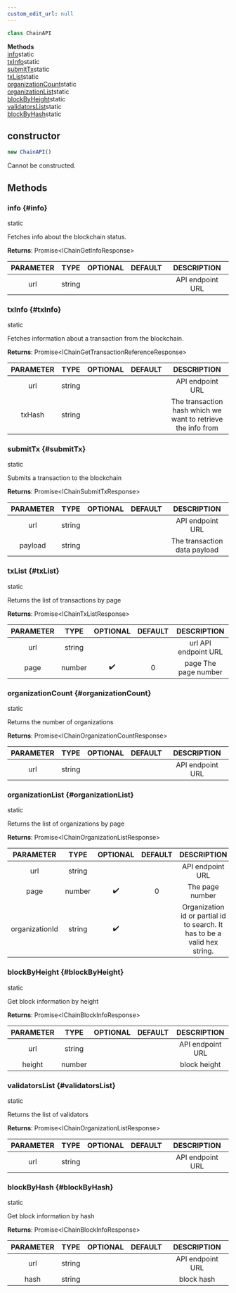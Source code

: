 ```yaml
---
custom_edit_url: null
---
```


```ts
class ChainAPI
```

<div>

</div>

<div className="container">
  <div className="row mb-2"><div className="col col--12"><strong>Methods</strong></div></div>
  <div className="row"><div className="col col--12"><a href="#info">info</a><span className="badge badge--info margin-left--sm">static</span><br/><a href="#txInfo">txInfo</a><span className="badge badge--info margin-left--sm">static</span><br/><a href="#submitTx">submitTx</a><span className="badge badge--info margin-left--sm">static</span><br/><a href="#txList">txList</a><span className="badge badge--info margin-left--sm">static</span><br/><a href="#organizationCount">organizationCount</a><span className="badge badge--info margin-left--sm">static</span><br/><a href="#organizationList">organizationList</a><span className="badge badge--info margin-left--sm">static</span><br/><a href="#blockByHeight">blockByHeight</a><span className="badge badge--info margin-left--sm">static</span><br/><a href="#validatorsList">validatorsList</a><span className="badge badge--info margin-left--sm">static</span><br/><a href="#blockByHash">blockByHash</a><span className="badge badge--info margin-left--sm">static</span></div></div>
</div>

## constructor
```ts
new ChainAPI()
```

<div>

</div>

Cannot be constructed.

## Methods
### info {#info}

<div>
  <span className="badge badge--info">static</span>
</div>

Fetches info about the blockchain status.

**Returns**: Promise&lt;IChainGetInfoResponse&gt;

|PARAMETER|TYPE|OPTIONAL|DEFAULT|DESCRIPTION|
|:---:|:---:|:---:|:---:|:---:|
|url|string|||API endpoint URL|

### txInfo {#txInfo}

<div>
  <span className="badge badge--info">static</span>
</div>

Fetches information about a transaction from the blockchain.

**Returns**: Promise&lt;IChainGetTransactionReferenceResponse&gt;

|PARAMETER|TYPE|OPTIONAL|DEFAULT|DESCRIPTION|
|:---:|:---:|:---:|:---:|:---:|
|url|string|||API endpoint URL|
|txHash|string|||The transaction hash which we want to retrieve the info from|

### submitTx {#submitTx}

<div>
  <span className="badge badge--info">static</span>
</div>

Submits a transaction to the blockchain

**Returns**: Promise&lt;IChainSubmitTxResponse&gt;

|PARAMETER|TYPE|OPTIONAL|DEFAULT|DESCRIPTION|
|:---:|:---:|:---:|:---:|:---:|
|url|string|||API endpoint URL|
|payload|string|||The transaction data payload|

### txList {#txList}

<div>
  <span className="badge badge--info">static</span>
</div>

Returns the list of transactions by page

**Returns**: Promise&lt;IChainTxListResponse&gt;

|PARAMETER|TYPE|OPTIONAL|DEFAULT|DESCRIPTION|
|:---:|:---:|:---:|:---:|:---:|
|url|string|||url API endpoint URL|
|page|number|✔️|0|page The page number|

### organizationCount {#organizationCount}

<div>
  <span className="badge badge--info">static</span>
</div>

Returns the number of organizations

**Returns**: Promise&lt;IChainOrganizationCountResponse&gt;

|PARAMETER|TYPE|OPTIONAL|DEFAULT|DESCRIPTION|
|:---:|:---:|:---:|:---:|:---:|
|url|string|||API endpoint URL|

### organizationList {#organizationList}

<div>
  <span className="badge badge--info">static</span>
</div>

Returns the list of organizations by page

**Returns**: Promise&lt;IChainOrganizationListResponse&gt;

|PARAMETER|TYPE|OPTIONAL|DEFAULT|DESCRIPTION|
|:---:|:---:|:---:|:---:|:---:|
|url|string|||API endpoint URL|
|page|number|✔️|0|The page number|
|organizationId|string|✔️||Organization id or partial id to search. It has to be a valid hex string.|

### blockByHeight {#blockByHeight}

<div>
  <span className="badge badge--info">static</span>
</div>

Get block information by height

**Returns**: Promise&lt;IChainBlockInfoResponse&gt;

|PARAMETER|TYPE|OPTIONAL|DEFAULT|DESCRIPTION|
|:---:|:---:|:---:|:---:|:---:|
|url|string|||API endpoint URL|
|height|number|||block height|

### validatorsList {#validatorsList}

<div>
  <span className="badge badge--info">static</span>
</div>

Returns the list of validators

**Returns**: Promise&lt;IChainOrganizationListResponse&gt;

|PARAMETER|TYPE|OPTIONAL|DEFAULT|DESCRIPTION|
|:---:|:---:|:---:|:---:|:---:|
|url|string|||API endpoint URL|

### blockByHash {#blockByHash}

<div>
  <span className="badge badge--info">static</span>
</div>

Get block information by hash

**Returns**: Promise&lt;IChainBlockInfoResponse&gt;

|PARAMETER|TYPE|OPTIONAL|DEFAULT|DESCRIPTION|
|:---:|:---:|:---:|:---:|:---:|
|url|string|||API endpoint URL|
|hash|string|||block hash|

